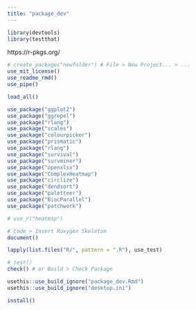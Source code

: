 ```yaml
---
title: "package_dev"
---
```


```r

library(devtools)
library(testthat)

```



https://r-pkgs.org/


```r

# create_package("newfolder") # File > New Project... > ...
use_mit_license()
use_readme_rmd()
use_pipe()

```

```r

load_all()

```



```r

use_package("ggplot2")
use_package("ggrepel")
use_package("rlang")
use_package("scales")
use_package("colourpicker")
use_package("prismatic")
use_package("rlang")
use_package("survival")
use_package("survminer")
use_package("openxlsx")
use_package("ComplexHeatmap")
use_package("circlize")
use_package("dendsort")
use_package("paletteer")
use_package("BiocParallel")
use_package("patchwork")

```

```r

# use_r("heatmap")

```






```r

# Code > Insert Roxygen Skeleton
document()

```




```r

lapply(list.files("R/", pattern = ".R"), use_test)

```






```r

# test()
check() # or Build > Check Package

```

```r

usethis::use_build_ignore("package_dev.Rmd")
usethis::use_build_ignore("desktop.ini")

```


```r

install()

```




